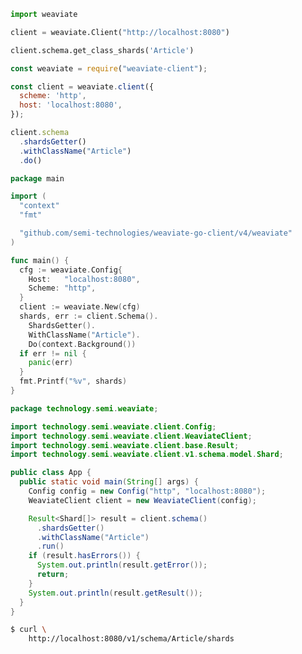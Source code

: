 
<Tabs groupId="languages">
<TabItem value="py" label="Python">

```python
import weaviate

client = weaviate.Client("http://localhost:8080")

client.schema.get_class_shards('Article')
```

</TabItem>
<TabItem value="js" label="JavaScript">

```js
const weaviate = require("weaviate-client");

const client = weaviate.client({
  scheme: 'http',
  host: 'localhost:8080',
});

client.schema
  .shardsGetter()
  .withClassName("Article")
  .do()
```

</TabItem>
<TabItem value="go" label="Go">

```go
package main

import (
  "context"
  "fmt"

  "github.com/semi-technologies/weaviate-go-client/v4/weaviate"
)

func main() {
  cfg := weaviate.Config{
    Host:   "localhost:8080",
    Scheme: "http",
  }
  client := weaviate.New(cfg)
  shards, err := client.Schema().
    ShardsGetter().
    WithClassName("Article").
    Do(context.Background())
  if err != nil {
    panic(err)
  }
  fmt.Printf("%v", shards)
}
```

</TabItem>
<TabItem value="java" label="Java">

```java
package technology.semi.weaviate;

import technology.semi.weaviate.client.Config;
import technology.semi.weaviate.client.WeaviateClient;
import technology.semi.weaviate.client.base.Result;
import technology.semi.weaviate.client.v1.schema.model.Shard;

public class App {
  public static void main(String[] args) {
    Config config = new Config("http", "localhost:8080");
    WeaviateClient client = new WeaviateClient(config);

    Result<Shard[]> result = client.schema()
      .shardsGetter()
      .withClassName("Article")
      .run()
    if (result.hasErrors()) {
      System.out.println(result.getError());
      return;
    }
    System.out.println(result.getResult());
  }
}
```

</TabItem>
<TabItem value="curl" label="Curl">

```bash
$ curl \
    http://localhost:8080/v1/schema/Article/shards
```

</TabItem>
</Tabs>